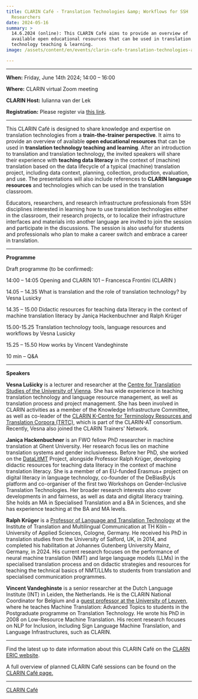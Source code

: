 ```yaml
---
title: CLARIN Café - Translation Technologies &amp; Workflows for SSH
  Researchers
date: 2024-05-16
summary: >
  14.6.2024 (online): This CLARIN Café aims to provide an overview of
  available open educational resources that can be used in translation
  technology teaching & learning.
image: /assets/content/en/events/clarin-cafe-translation-technologies-and-workflows-for-ssh-researchers/image.png

---
```


***

**When:** Friday, June 14th 2024; 14:00 – 16:00

**Where:** CLARIN virtual Zoom meeting

**CLARIN Host:** Iulianna van der Lek

**Registration:** Please register via [this link](https://docs.google.com/forms/d/e/1FAIpQLSdUlSkBAypbRtvfACFtfoGWeedVFMdokuAFRuq-Wf25gSjsPQ/viewform).

***

This CLARIN Café is designed to share knowledge and expertise on translation technologies from a **train-the-trainer perspective**. It aims to provide an overview of available **open educational resources** that can be used in **translation technology teaching and learning**. After an introduction to translation and translation technology, the invited speakers will share their experience with **teaching data literacy** in the context of (machine) translation based on the data lifecycle of a typical (machine) translation project, including data context, planning, collection, production, evaluation, and use. The presentations will also include references to **CLARIN language resources** and technologies which can be used in the translation classroom.

Educators, researchers, and research infrastructure professionals from SSH disciplines interested in learning how to use translation technologies either in the classroom, their research projects, or to localize their infrastructure interfaces and materials into another language are invited to join the session and participate in the discussions. The session is also useful for students and professionals who plan to make a career switch and embrace a career in translation.

***

**Programme**

Draft programme (to be confirmed):

14:00 – 14:05 Opening and CLARIN 101 – Francesca Frontini (CLARIN [](https://research-and-innovation.ec.europa.eu/strategy/strategy-2020-2024/our-digital-future/european-research-infrastructures/eric_en))

14.05 – 14.35 What is translation and the role of translation technology? by Vesna Lusicky

14.35 – 15.00 Didactic resources for teaching data literacy in the context of machine translation literacy by Janiça Hackenbuchner and Ralph Krüger

15.00-15.25 Translation technology tools, language resources and workflows by Vesna Lusicky

15.25 – 15.50 How works by Vincent Vandeghinste

10 min – Q\&A

***

**Speakers**

**Vesna Lušicky** is a lecturer and researcher at the [Centre for Translation Studies of the University of Vienna](https://transvienna.univie.ac.at/). She has wide experience in teaching translation technology and language resource management, as well as translation process and project management. She has been involved in CLARIN activities as a member of the Knowledge Infrastructure Committee, as well as co-leader of the [CLARIN K-Centre for Terminology Resources and Translation Corpora (TRTC)](https://trtc.univie.ac.at/), which is part of the CLARIN-AT consortium. Recently, Vesna also joined the CLARIN Trainers' Network.

**Janiça Hackenbuchner** is an FWO fellow PhD researcher in machine translation at Ghent University. Her research focus lies on machine translation systems and gender inclusiveness. Before her PhD, she worked on the [DataLitMT](https://itmk.github.io/The-DataLitMT-Project/) Project, alongside Professor Ralph Krüger, developing didactic resources for teaching data literacy in the context of machine translation literacy. She is a member of an EU-funded Erasmus+ project on digital literacy in language technology, co-founder of the DeBiasByUs platform and co-organiser of the first two Workshops on Gender-Inclusive Translation Technologies. Her broader research interests also cover developments in [](http://en.wikipedia.org/wiki/Natural_language_processing)and fairness, as well as data and digital literacy training. She holds an MA in Specialised Translation and a BA in Sciences, and she has experience teaching at the BA and MA levels.

**Ralph Krüger** is a [Professor of Language and Translation Technology](https://www.th-koeln.de/en/person/ralph.krueger/) at the Institute of Translation and Multilingual Communication at TH Köln – University of Applied Sciences, Cologne, Germany. He received his PhD in translation studies from the University of Salford, UK, in 2014, and completed his habilitation at Johannes Gutenberg University Mainz, Germany, in 2024. His current research focuses on the performance of neural machine translation (NMT) and large language models (LLMs) in the specialised translation process and on didactic strategies and resources for teaching the technical basics of NMT/LLMs to students from translation and specialised communication programmes.

**Vincent Vandeghinste** is a senior researcher at the Dutch Language Institute (INT) in Leiden, the Netherlands. He is the CLARIN National Coordinator for Belgium and a [guest professor at the University of Leuven](https://www.kuleuven.be/wieiswie/en/person/00035370), where he teaches Machine Translation: Advanced Topics to students in the Postgraduate programme on Translation Technology. He wrote his PhD in 2008 on Low-Resource Machine Translation. His recent research focuses on NLP for Inclusion, including Sign Language Machine Translation, and Language Infrastructures, such as CLARIN.

***

Find the latest up to date information about this CLARIN Café on the [CLARN ERIC website](https://www.clarin.eu/event/2024/clarin-cafe-translation-technologies-workflows-ssh-researchers).

A full overview of planned CLARIN Café sessions can be found on the [CLARIN Café page.](https://www.clarin.eu/content/clarin-cafe)

***

[CLARIN Café](https://www.clarin.eu/event/2024/clarin-cafe-translation-technologies-workflows-ssh-researchers)
